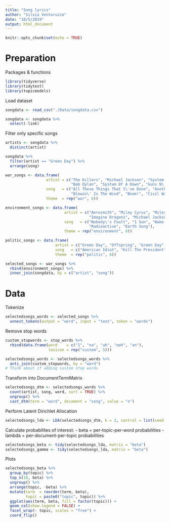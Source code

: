 ```yaml
---
title: "Song lyrics"
author: "Silvia Ventoruzzo"
date: "10/5/2019"
output: html_document
---
```


```r
knitr::opts_chunk$set(echo = TRUE)
```

# Preparation

Packages & functions
```r
library(tidyverse)
library(tidytext)
library(topicmodels)
```

Load dataset
```r
songdata <- read_csv("./Data/songdata.csv")

songdata <- songdata %>%
  select(-link)
```

Filter only specific songs
```r
artists <- songdata %>%
  distinct(artist)

songdata %>%
  filter(artist == "Green Day") %>%
  arrange(song)

war_songs <- data.frame(
                  artist = c("The Killers", "Michael Jackson", "System Of A Down",
                             "Bob Dylan", "System Of A Down", "Guns N\' Roses"),
                  song   = c("All These Things That I\'ve Done", "Another Part Of Me", "B.Y.O.B.",
                             "Blowin\' In The Wind", "Boom!", "Civil War"),
                  theme  = rep("war", 6))

environment_songs <- data.frame(
                          artist = c("Aerosmith", "Miley Cyrus", "Miley Cyrus", "Linkin Park",
                                     "Imagine Dragons", "Michael Jackson"),
                          song   = c("Nobody\'s Fault", "1 Sun", "Wake Up America", "What I've Done",
                                     "Radioactive", "Earth Song"),
                          theme = rep("environment", 6))

politic_songs <- data.frame(
                      artist = c("Green Day", "Offspring", "Green Day", "Offspring"),
                      song   = c("American Idiot", "Kill The President", "Say Goodbye", "Americana"),
                      theme  = rep("politic", 6))

selected_songs <- war_songs %>%
  rbind(environment_songs) %>%
  inner_join(songdata, by = c("artist", "song"))
```

# Data

Tokenize
```r
selectedsongs_words <- selected_songs %>%
  unnest_tokens(output = "word", input = "text", token = "words")
```

Remove stop words
```r
custom_stopwords <- stop_words %>%
  rbind(data.frame(word    = c("1", "na", "uh", "ooh", "an"),
                   lexicon = rep("custom", 5)))

selectedsongs_words <- selectedsongs_words %>%
  anti_join(custom_stopwords, by = "word")
# Think about if adding custom stop words
```

Transform into DocumentTermMatrix
```r
selectedsongs_dtm <- selectedsongs_words %>%
  count(artist, song, word, sort = TRUE) %>%
  ungroup() %>%
  cast_dtm(term = "word", document = "song", value = "n")
```

Perform Latent Dirichlet Allocation
```r
selectedsongs_lda <- LDA(selectedsongs_dtm, k = 2, control = list(seed = 978324))
```

Calculate probabilites of interest:
- beta = per-topic-per-word probabilities
- lambda = per-document-per-topic probabilities
```r
selectedsongs_beta <- tidy(selectedsongs_lda, matrix = "beta")
selectedsongs_gamma <- tidy(selectedsongs_lda, matrix = "beta")
```

Plots
```r
selectedsongs_beta %>%
  group_by(topic) %>%
  top_n(10, beta) %>%
  ungroup() %>%
  arrange(topic, -beta) %>%
  mutate(term  = reorder(term, beta),
         topic = paste0("topic", topic)) %>%
  ggplot(aes(term, beta, fill = factor(topic))) +
  geom_col(show.legend = FALSE) +
  facet_wrap(~ topic, scales = "free") +
  coord_flip()
```
